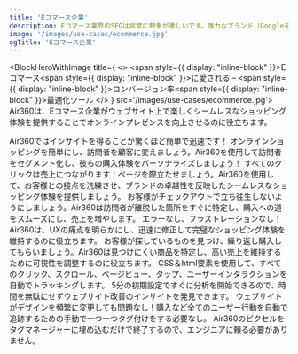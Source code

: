 ```yaml
---
title: 'Eコマース企業'
description: Eコマース業界のSEOは非常に競争が激しいです。強力なブランド（Googleを含む）が検索結果を支配し、非効率な余地はほとんどありません。
image: '/images/use-cases/ecommerce.jpg'
ogTitle: 'Eコマース企業'
---
```


<BlockHeroWithImage title={
    <>
      <span style={{ display: "inline-block" }}>Eコマース</span><span style={{ display: "inline-block" }}>に愛される –</span> <span style={{ display: "inline-block" }}>コンバージョン率</span><span style={{ display: "inline-block" }}>最適化ツール</span>
    </>
  } src='/images/use-cases/ecommerce.jpg'>
  Air360は、Eコマース企業がウェブサイト上で楽しくシームレスなショッピング体験を提供することでオンラインプレゼンスを向上させるのに役立ちます。
</BlockHeroWithImage>

<ShowcaseLogos>
  <ProductLogo />
  <Okaidi />
</ShowcaseLogos>

<BlockTestimonial name='Aircaribes' src='/logo-brand/air-caraibes.svg'>
  Air360ではインサイトを得ることが驚くほど簡単で迅速です！
</BlockTestimonial>

<SlideFeature title='Air360でEコマースの成長を加速'>
  <Slide title='コンバージョンにつながる体験を' src='/images/use-cases/slides/slide1.svg' shadow={false}>
    オンラインショッピングを簡単にし、訪問者を顧客に変えましょう。Air360を使用して訪問者をセグメント化し、彼らの購入体験をパーソナライズしましょう！
  </Slide>
  <Slide title='各ページの最高のバージョンを' src='/images/use-cases/slides/slide2.svg' shadow={false}>
    すべてのクリックは売上につながります！ページを際立たせましょう。Air360を使用して、お客様との接点を洗練させ、ブランドの卓越性を反映したシームレスなショッピング体験を提供しましょう。
  </Slide>
  <Slide title='購入体験をシンプルに' src='/images/use-cases/slides/slide3.svg' shadow={false}>
    お客様がチェックアウトで立ち往生しないようにしましょう。Air360は訪問者が離脱した箇所をすぐに特定し、購入への道をスムーズにし、売上を増やします。
  </Slide>
  <Slide title='サイトをスムーズに運営' src='/images/use-cases/slides/slide4.svg' shadow={false}>
    エラーなし、フラストレーションなし！Air360は、UXの痛点を明らかにし、迅速に修正して完璧なショッピング体験を維持するのに役立ちます。
  </Slide>
  <Slide title='お客様の幸せを第一に' src='/images/use-cases/slides/slide5.svg' shadow={false}>
    お客様が探しているものを見つけ、繰り返し購入してもらいましょう。Air360は見つけにくい商品を特定し、高い売上を維持するために可視性を調整するのに役立ちます。
  </Slide>
</SlideFeature>

<GalleryBlocks title='Air360の強み'>
  <Block title='自動トラッキング' icon='robot-astromech' color='orange'>
    CSS＆html要素を使用して、すべてのクリック、スクロール、ページビュー、タップ、ユーザーインタラクションを自動でトラッキングします。
  </Block>
  <Block title='すぐに分析を開始' icon='bolt' color='purple'>
    5分の初期設定ですぐに分析を開始できるので、時間を無駄にせずウェブサイト改善のインサイトを発見できます。
  </Block>
  <Block title='タグ不要' icon='tag' color='orange'>
    ウェブサイトがデザインを頻繁に変更しても問題なし！購入など全てのユーザー行動を自動で追跡するための手動で一つ一つタグ付けをする必要なし。
  </Block>
  <Block title='ノーコード' icon='code' color='purple'>
    Air360のピクセルをタグマネージャーに埋め込むだけで終了するので、エンジニアに頼る必要がありません。
  </Block>
</GalleryBlocks>

<BlockSection lp>
  <LaundryList lang="ja" items={['コンバージョンにつながる体験を', '各ページの最高のバージョンを', '購入体験をシンプルに', 'サイトをスムーズに運営', 'お客様の幸せを第一に']} />
</BlockSection>

<BlockFeature title='最高のユーザーエクスペリエンスを作成するために必要なすべて'>
  <Feature name='自動トラッキング' icon='robot-astromech' />
  <Feature name='カスタムデータ収集' icon='database' />
  <Feature name='ノーコードエラー検出' icon='message-exclamation' />
  <Feature name='高度なセグメント' icon='square-kanban' />
  <Feature name='ファネル分析' icon='filter-circle-dollar' />
  <Feature name='ユーザージャーニー' icon='cart-shopping' />
  <Feature name='ページ内分析' icon='user-magnifying-glass' />
  <Feature name='セッション再生' icon='clapperboard-play' />
</BlockFeature>

<BlockSection className='mb-15'>
  <IncreaseConversionWrapper />
</BlockSection>
